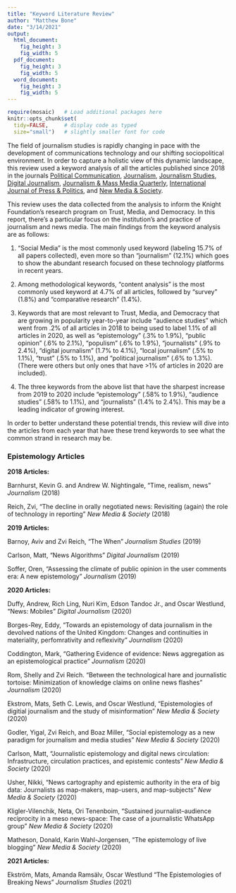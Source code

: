```yaml
---
title: "Keyword Literature Review"
author: "Matthew Bone"
date: "3/14/2021"
output: 
  html_document:
    fig_height: 3
    fig_width: 5
  pdf_document:
    fig_height: 3
    fig_width: 5
  word_document:
    fig_height: 3
    fig_width: 5
---
```


```r
require(mosaic)   # Load additional packages here 
knitr::opts_chunk$set(
  tidy=FALSE,     # display code as typed
  size="small")   # slightly smaller font for code
```

The field of journalism studies is rapidly changing in pace with the development of communications technology and our shifting sociopolitical environment. In order to capture a holistic view of this dynamic landscape, this review used a keyword analysis of all the articles published since 2018 in the journals [Political Communication](https://www.tandfonline.com/toc/upcp20/current), [Journalism](https://journals.sagepub.com/home/jou), [Journalism Studies](https://www.tandfonline.com/toc/rjos20/current), [Digital Journalism](https://www.tandfonline.com/toc/rdij20/current), [Journalism & Mass Media Quarterly](https://journals.sagepub.com/home/jmq), [International Journal of Press & Politics](https://journals.sagepub.com/home/hij/), and [New Media & Society](https://journals.sagepub.com/home/nms). 

This review uses the data collected from the analysis to inform the Knight Foundation's research program on Trust, Media, and Democracy. In this report, there's a particular focus on the institution's and practice of journalism and news media. The main findings from the keyword analysis are as follows:

1. "Social Media" is the most commonly used keyword (labeling 15.7% of all papers collected), even more so than "journalism" (12.1%) which goes to show the abundant research focused on these technology platforms in recent years.

2. Among methodological keywords, "content analysis" is the most commonly used keyword at 4.7% of all articles, followed by "survey" (1.8%) and "comparative research" (1.4%). 

3. Keywords that are most relevant to Trust, Media, and Democracy that are growing in popularity year-to-year include "audience studies" which went from .2% of all articles in 2018 to being used to label 1.1% of all articles in 2020, as well as "epistemology" (.3% to 1.9%), "public opinion" (.6% to 2.1%), "populism" (.6% to 1.9%), "journalists" (.9% to 2.4%), "digital journalism" (1.7% to 4.1%), "local journalism" (.5% to 1.1%), "trust" (.5% to 1.1%), and "political journalism" (.6% to 1.3%). (There were others but only ones that have >1% of articles in 2020 are included).

4. The three keywords from the above list that have the sharpest increase from 2019 to 2020 include "epistemology" (.58% to 1.9%), "audience studies" (.58% to 1.1%), and "journalists" (1.4% to 2.4%). This may be a leading indicator of growing interest. 

In order to better understand these potential trends, this review will dive into the articles from each year that have these trend keywords to see what the common strand in research may be. 

### Epistemology Articles

**2018 Articles:**

Barnhurst, Kevin G. and Andrew W. Nightingale, "Time, realism, news" *Journalism* (2018)

Reich, Zvi, "The decline in orally negotiated news: Revisiting (again) the role of technology in reporting" *New Media & Society* (2018)

**2019 Articles:**

Barnoy, Aviv and Zvi Reich, "The When" *Journalism Studies* (2019)

Carlson, Matt, "News Algorithms" *Digital Journalism* (2019)

Soffer, Oren, "Assessing the climate of public opinion in the user comments era: A new epistemology" *Journalism* (2019)

**2020 Articles:**

Duffy, Andrew, Rich Ling, Nuri Kim, Edson Tandoc Jr., and Oscar Westlund, "News: Mobiles" *Digital Journalism* (2020)

Borges-Rey, Eddy, "Towards an epistemology of data journalism in the devolved nations of the United Kingdom: Changes and continuities in materiality, perfomrativity and reflexivity" *Journalism* (2020)

Coddington, Mark, "Gathering Evidence of evidence: News aggregation as an epistemological practice" *Journalism* (2020)

Rom, Shelly and Zvi Reich. "Between the technological hare and journalistic tortoise: Minimization of knowledge claims on online news flashes" *Journalism* (2020)

Ekstrom, Mats, Seth C. Lewis, and Oscar Westlund, "Epistemologies of digitial journalism and the study of misinformation" *New Media & Society* (2020) 

Godler, Yigal, Zvi Reich, and Boaz Miller, "Social epistemology as a new paradigm for journalism and media studies" *New Media & Society* (2020)

Carlson, Matt, "Journalistic epistemology and digital news circulation: Infrastructure, circulation practices, and epistemic contests" *New Media & Society* (2020)

Usher, Nikki, "News cartography and epistemic authority in the era of big data: Journalists as map-makers, map-users, and map-subjects" *New Media & Society* (2020)

Kligler-Vilenchik, Neta, Ori Tenenboim, "Sustained journalist–audience reciprocity in a meso news-space: The case of a journalistic WhatsApp group" *New Media & Society* (2020)

Matheson, Donald, Karin Wahl-Jorgensen, "The epistemology of live blogging" *New Media & Society* (2020)

**2021 Articles:**

Ekström, Mats, Amanda Ramsälv, Oscar Westlund "The Epistemologies of Breaking News" *Journalism Studies* (2021)

### 




